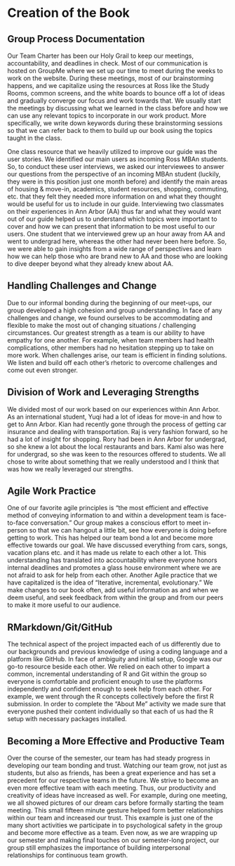 # Creation of the Book
## Group Process Documentation
Our Team Charter has been our Holy Grail to keep our meetings, accountability, and deadlines in check. Most of our communication is hosted on GroupMe where we set up our time to meet during the weeks to work on the website. During these meetings, most of our brainstorming happens, and we capitalize using the resources at Ross like the Study Rooms, common screens, and the white boards to bounce off a lot of ideas and gradually converge our focus and work towards that. We usually start the meetings by discussing what we learned in the class before and how we can use any relevant topics to incorporate in our work product. More specifically, we write down keywords during these brainstorming sessions so that we can refer back to them to build up our book using the topics taught in the class.

One class resource that we heavily utilized to improve our guide was the user stories. We identified our main users as incoming Ross MBAn students. So, to conduct these user interviews, we asked our interviewees to answer our questions from the perspective of an incoming MBAn student (luckily, they were in this position just one month before) and identify the main areas of housing & move-in, academics, student resources, shopping, commuting, etc. that they felt they needed more information on and what they thought would be useful for us to include in our guide. Interviewing two classmates on their experiences in Ann Arbor (AA) thus far and what they would want out of our guide helped us to understand which topics were important to cover and how we can present that information to be most useful to our users. One student that we interviewed grew up an hour away from AA and went to undergrad here, whereas the other had never been here before. So, we were able to gain insights from a wide range of perspectives and learn how we can help those who are brand new to AA and those who are looking to dive deeper beyond what they already knew about AA. 

## Handling Challenges and Change
Due to our informal bonding during the beginning of our meet-ups, our group developed a high cohesion and group understanding. In face of any challenges and change, we found ourselves to be accommodating and flexible to make the most out of changing situations / challenging circumstances. Our greatest strength as a team is our ability to have empathy for one another. For example, when team members had health complications, other members had no hesitation stepping up to take on more work. When challenges arise, our team is efficient in finding solutions. We listen and build off each other's rhetoric to overcome challenges and come out even stronger.

## Division of Work and Leveraging Strengths
We divided most of our work based on our experiences within Ann Arbor. As an international student, Yuqi had a lot of ideas for move-in and how to get to Ann Arbor. Kian had recently gone through the process of getting car insurance and dealing with transportation. Raj is very fashion forward, so he had a lot of insight for shopping. Rory had been in Ann Arbor for undergrad, so she knew a lot about the local restaurants and bars. Kami also was here for undergrad, so she was keen to the resources offered to students. We all chose to write about something that we really understood and I think that was how we really leveraged our strengths. 

## Agile Work Practice
One of our favorite agile principles is "the most efficient and effective method of conveying information to and within a development team is face-to-face conversation." Our group makes a conscious effort to meet in-person so that we can hangout a little bit, see how everyone is doing before getting to work. This has helped our team bond a lot and become more effective towards our goal. We have  discussed everything from cars, songs, vacation plans etc. and it has made us relate to each other a lot. This understanding has translated into accountability where everyone honors internal deadlines and promotes a glass house environment where we are not afraid to ask for help from each other. Another Agile practice that we have capitalized is the idea of "Iterative, incremental, evolutionary." We make changes to our book often, add useful information as and when we deem useful, and seek feedback from within the group and from our peers to make it more useful to our audience.

## RMarkdown/Git/GitHub
The technical aspect of the project impacted each of us differently due to our backgrounds and previous knowledge of using a coding language and a platform like GitHub. In face of ambiguity and initial setup, Google was our go-to resource beside each other. We relied on each other to impart a common, incremental understanding of R and Git within the group so everyone is comfortable and proficient enough to use the platforms independently and confident enough to seek help from each other. For example, we went through the R concepts collectively before the first R submission. In order to complete the "About Me" activity we made sure that everyone pushed their content individually so that each of us had the R setup with necessary packages installed.

## Becoming a More Effective and Productive Team
Over the course of the semester, our team has had steady progress in developing our team bonding and trust. Watching our team grow, not just as students, but also as friends, has been a great experience and has set a precedent for our respective teams in the future. We strive to become an even more effective team with each meeting. Thus, our productivity and creativity of ideas have increased as well. For example, during one meeting, we all showed pictures of our dream cars before formally starting the team meeting. This small fifteen minute gesture helped form better relationships within our team and increased our trust. This example is just one of the many short activities we participate in to psychological safety in the group and become more effective as a team. Even now, as we are wrapping up our semester and making final touches on our semester-long project, our group still emphasizes the importance of building interpersonal relationships for continuous team growth. 




